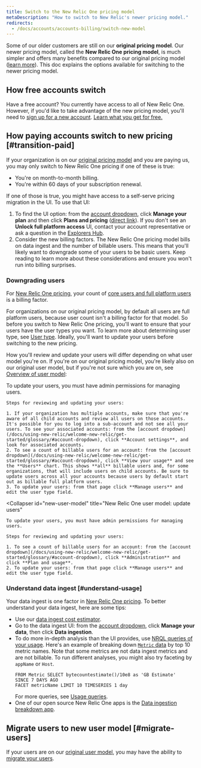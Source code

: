 ```yaml
---
title: Switch to the New Relic One pricing model
metaDescription: "How to switch to New Relic's newer pricing model."
redirects: 
  - /docs/accounts/accounts-billing/switch-new-model
---
```


Some of our older customers are still on our **original pricing model**. Our newer pricing model, called the **New Relic One pricing model**, is much simpler and offers many benefits compared to our original pricing model ([learn more](/docs/accounts/accounts-billing/new-relic-one-pricing-billing/new-relic-one-pricing-billing)). This doc explains the options available for switching to the newer pricing model. 

## How free accounts switch

Have a free account? You currently have access to all of New Relic One. However, if you'd like to take advantage of the new pricing model, you'll need to [sign up for a new account](https://newrelic.com/signup/). [Learn what you get for free.](/docs/accounts/accounts-billing/new-relic-one-pricing-billing/new-relic-one-pricing-billing/#free)

## How paying accounts switch to new pricing [#transition-paid]

If your organization is on our [original pricing model](/docs/accounts/original-accounts-billing/original-product-based-pricing/overview-user-models) and you are paying us, you may only switch to New Relic One pricing if one of these is true:

* You're on month-to-month billing.
* You're within 60 days of your subscription renewal.

If one of those is true, you might have access to a self-serve pricing migration in the UI. To use that UI:

1. To find the UI option: from the [account dropdown](/docs/using-new-relic/welcome-new-relic/get-started/glossary/#account-dropdown), click **Manage your plan** and then click **Plans and pricing** ([direct link](https://one.newrelic.com/launcher/nr1-core.settings?pane=eyJhY2NvdW50SWQiOjI0NDEyODYsIm5lcmRsZXRJZCI6ImNvbW1lcmNlLW5lcmRsZXRzLm5yLXNob3AtZW50cnkiLCJwYXRoIjoiL3BsYW5zLWFuZC1wcmljaW5nIiwibWlncmF0aW9uRWxpZ2libGUiOnRydWUsImFjY291bnROYW1lIjoiU3RyYWRvcyBMYWJzIn0=&platform[accountId]=)). If you don't see an **Unlock full platform access** UI, contact your account representative or ask a question in the [Explorers Hub](https://discuss.newrelic.com/).
2. Consider the new billing factors. The New Relic One pricing model bills on data ingest and the number of billable users. This means that you'll likely want to downgrade some of your users to be basic users. Keep reading to learn more about these considerations and ensure you won't run into billing surprises.

### Downgrading users

For [New Relic One pricing](/docs/accounts/accounts-billing/new-relic-one-pricing-billing/new-relic-one-pricing-billing/), your count of [core users and full platform users](/docs/accounts/accounts-billing/new-relic-one-user-management/user-type) is a billing factor.

For organizations on our original pricing model, by default all users are full platform users, because user count isn't a billing factor for that model. So before you switch to New Relic One pricing, you'll want to ensure that your users have the user types you want. To learn more about determining user type, see [User type](/docs/accounts/accounts-billing/new-relic-one-user-management/user-type). Ideally, you'll want to update your users before switching to the new pricing.

How you'll review and update your users will differ depending on what user model you're on. If you're on our original pricing model, you're likely also on our original user model, but if you're not sure which you are on, see [Overview of user model](/docs/accounts/original-accounts-billing/original-product-based-pricing/overview-user-models):

<CollapserGroup>
  <Collapser
    id="original-model"
    title="Original user model: update users"
  >
    To update your users, you must have admin permissions for managing users.

    Steps for reviewing and updating your users:

    1. If your organization has multiple accounts, make sure that you're aware of all child accounts and review all users on those accounts. It's possible for you to log into a sub-account and not see all your users. To see your associated accounts: from the [account dropdown](/docs/using-new-relic/welcome-new-relic/get-started/glossary/#account-dropdown), click **Account settings**, and look for associated accounts.
    2. To see a count of billable users for an account: from the [account dropdown](/docs/using-new-relic/welcome-new-relic/get-started/glossary/#account-dropdown), click **View your usage** and see the **Users** chart. This shows **all** billable users and, for some organizations, that will include users on child accounts. Be sure to update users across all your accounts because users by default start out as billable full platform users.
    3. To update your users: from that page click **Manage users** and edit the user type field.
  </Collapser>

  <Collapser
    id="new-user-model"
    title="New Relic One user model: update users"
  >
    To update your users, you must have admin permissions for managing users.

    Steps for reviewing and updating your users:

    1. To see a count of billable users for an account: from the [account dropdown](/docs/using-new-relic/welcome-new-relic/get-started/glossary/#account-dropdown), click **Administration** and click **Plan and usage**.
    2. To update your users: from that page click **Manage users** and edit the user type field.
  </Collapser>
</CollapserGroup>

### Understand data ingest [#understand-usage]

Your data ingest is one factor in [New Relic One pricing](/docs/accounts/accounts-billing/new-relic-one-pricing-billing/new-relic-one-pricing-billing). To better understand your data ingest, here are some tips:

* Use our [data ingest cost estimator](/docs/data-apis/manage-data/calculate-data-ingest).
* Go to the data ingest UI: from the [account dropdown](/docs/using-new-relic/welcome-new-relic/get-started/glossary/#account-dropdown), click **Manage your data**, then click **Data ingestion**.
* To do more in-depth analysis than the UI provides, use [NRQL queries of your usage](/docs/accounts/accounts-billing/new-relic-one-pricing-billing/usage-queries-alerts). Here's an example of breaking down [`Metric` data](/docs/telemetry-data-platform/understand-data/new-relic-data-types/#dimensional-metrics) by top 10 metric names. Note that some metrics are not data ingest metrics and are not billable. To run different analyses, you might also try faceting by `appName` or `Host`.
  ```
  FROM Metric SELECT bytecountestimate()/10e8 as 'GB Estimate' 
  SINCE 7 DAYS AGO 
  FACET metricName LIMIT 10 TIMESERIES 1 day
  ```
  For more queries, see [Usage queries](/docs/accounts/accounts-billing/new-relic-one-pricing-users/usage-queries-alerts/).
* One of our open source New Relic One apps is the [Data ingestion breakdown app](https://newrelic.com/instant-observability/account-data-ingestion/51e66f0d-153c-493c-a75c-a386c3f170ce).

## Migrate users to new user model [#migrate-users]

If your users are on our [original user model](/docs/accounts/original-accounts-billing/original-users-roles/overview-user-models), you may have the ability to [migrate your users](/docs/accounts/original-accounts-billing/original-users-roles/user-migration/).
